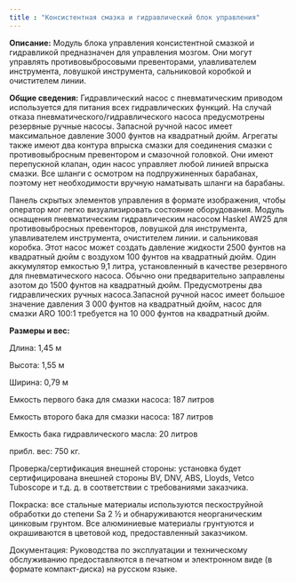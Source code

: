 ```yaml
---
title : "Консистентная смазка и гидравлический блок управления"
---
```


**Описание:** Модуль блока управления консистентной смазкой и гидравликой предназначен для управления мозгом. Они могут управлять противовыбросовыми превенторами, улавливателем инструмента, ловушкой инструмента, сальниковой коробкой и очистителем линии.

**Общие сведения:** Гидравлический насос с пневматическим приводом используется для питания всех гидравлических функций. На случай отказа пневматического/гидравлического насоса предусмотрены резервные ручные насосы. Запасной ручной насос имеет максимальное давление 3000 фунтов на квадратный дюйм. Агрегаты также имеют два контура впрыска смазки для соединения смазки с противовыбросным превентором и смазочной головкой. Они имеют перепускной клапан, один насос управляет любой линией впрыска смазки. Все шланги с осмотром на подпружиненных барабанах, поэтому нет необходимости вручную наматывать шланги на барабаны.

Панель скрытых элементов управления в формате изображения, чтобы оператор мог легко визуализировать состояние оборудования. Модуль оснащения пневматическим гидравлическим насосом Haskel AW25 для противовыбросных превенторов, ловушкой для инструмента, улавливателем инструмента, очистителем линии. и сальниковая коробка. Этот насос может создать давление жидкости 2500 фунтов на квадратный дюйм с воздухом 100 фунтов на квадратный дюйм. Один аккумулятор емкостью 9,1 литра, установленный в качестве резервного для пневматического насоса. Обычно они предварительно заправлены азотом до 1500 фунтов на квадратный дюйм. Предусмотрены два гидравлических ручных насоса.Запасной ручной насос имеет большое значение давления 3 000 фунтов на квадратный дюйм, насос для смазки ARO 100:1 требуется на 10 000 фунтов на квадратный дюйм.

**Размеры и вес:**

Длина: 1,45 м

Высота: 1,55 м

Ширина: 0,79 м

Емкость первого бака для смазки насоса: 187 литров

Емкость второго бака для смазки насоса: 187 литров

Емкость бака гидравлического масла: 20 литров

прибл. вес: 750 кг.

Проверка/сертификация внешней стороны: установка будет сертифицирована внешней стороны BV, DNV, ABS, Lloyds, Vetco Tuboscope и т.д. д. в соответствии с требованиями заказчика.

Покраска: все стальные материалы используются пескоструйной обработки до степени Sa 2 ½ и обнаруживаются неорганическим цинковым грунтом. Все алюминиевые материалы грунтуются и окрашиваются в цветовой код, предоставленный заказчиком.

Документация: Руководства по эксплуатации и техническому обслуживанию предоставляются в печатном и электронном виде (в формате компакт-диска) на русском языке.